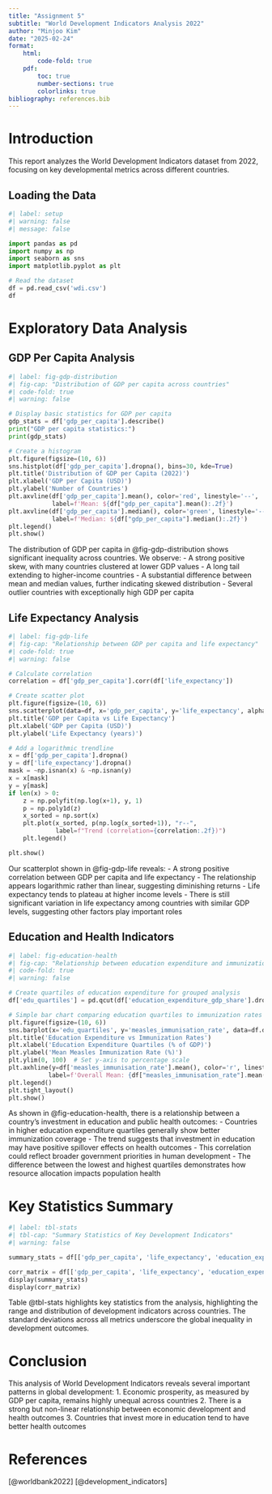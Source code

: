 ```yaml
---
title: "Assignment 5"
subtitle: "World Development Indicators Analysis 2022"
author: "Minjoo Kim"
date: "2025-02-24"
format:
    html:
        code-fold: true
    pdf:
        toc: true
        number-sections: true
        colorlinks: true
bibliography: references.bib
---
```


# Introduction
This report analyzes the World Development Indicators dataset from 2022, focusing on key developmental metrics across different countries.

## Loading the Data
```python
#| label: setup
#| warning: false
#| message: false

import pandas as pd
import numpy as np
import seaborn as sns
import matplotlib.pyplot as plt

# Read the dataset
df = pd.read_csv('wdi.csv')
df
```

# Exploratory Data Analysis

## GDP Per Capita Analysis
```python
#| label: fig-gdp-distribution
#| fig-cap: "Distribution of GDP per capita across countries"
#| code-fold: true
#| warning: false

# Display basic statistics for GDP per capita
gdp_stats = df['gdp_per_capita'].describe()
print("GDP per capita statistics:")
print(gdp_stats)

# Create a histogram
plt.figure(figsize=(10, 6))
sns.histplot(df['gdp_per_capita'].dropna(), bins=30, kde=True)
plt.title('Distribution of GDP per Capita (2022)')
plt.xlabel('GDP per Capita (USD)')
plt.ylabel('Number of Countries')
plt.axvline(df['gdp_per_capita'].mean(), color='red', linestyle='--', 
            label=f'Mean: ${df["gdp_per_capita"].mean():.2f}')
plt.axvline(df['gdp_per_capita'].median(), color='green', linestyle='--', 
            label=f'Median: ${df["gdp_per_capita"].median():.2f}')
plt.legend()
plt.show()
```

The distribution of GDP per capita in @fig-gdp-distribution shows significant inequality across countries. We observe:
- A strong positive skew, with many countries clustered at lower GDP values
- A long tail extending to higher-income countries
- A substantial difference between mean and median values, further indicating skewed distribution
- Several outlier countries with exceptionally high GDP per capita

## Life Expectancy Analysis
```python
#| label: fig-gdp-life
#| fig-cap: "Relationship between GDP per capita and life expectancy"
#| code-fold: true
#| warning: false

# Calculate correlation
correlation = df['gdp_per_capita'].corr(df['life_expectancy'])

# Create scatter plot
plt.figure(figsize=(10, 6))
sns.scatterplot(data=df, x='gdp_per_capita', y='life_expectancy', alpha=0.7)
plt.title('GDP per Capita vs Life Expectancy')
plt.xlabel('GDP per Capita (USD)')
plt.ylabel('Life Expectancy (years)')

# Add a logarithmic trendline
x = df['gdp_per_capita'].dropna()
y = df['life_expectancy'].dropna()
mask = ~np.isnan(x) & ~np.isnan(y)
x = x[mask]
y = y[mask]
if len(x) > 0:
    z = np.polyfit(np.log(x+1), y, 1)
    p = np.poly1d(z)
    x_sorted = np.sort(x)
    plt.plot(x_sorted, p(np.log(x_sorted+1)), "r--", 
             label=f"Trend (correlation={correlation:.2f})")
    plt.legend()

plt.show()
```

Our scatterplot shown in @fig-gdp-life reveals:
- A strong positive correlation between GDP per capita and life expectancy
- The relationship appears logarithmic rather than linear, suggesting diminishing returns
- Life expectancy tends to plateau at higher income levels
- There is still significant variation in life expectancy among countries with similar GDP levels, suggesting other factors play important roles

## Education and Health Indicators
```python
#| label: fig-education-health
#| fig-cap: "Relationship between education expenditure and immunization rates"
#| code-fold: true
#| warning: false

# Create quartiles of education expenditure for grouped analysis
df['edu_quartiles'] = pd.qcut(df['education_expenditure_gdp_share'].dropna(), 4, labels=['Q1 (Lowest)', 'Q2', 'Q3', 'Q4 (Highest)'])

# Simple bar chart comparing education quartiles to immunization rates
plt.figure(figsize=(10, 6))
sns.barplot(x='edu_quartiles', y='measles_immunisation_rate', data=df.dropna(subset=['edu_quartiles', 'measles_immunisation_rate']))
plt.title('Education Expenditure vs Immunization Rates')
plt.xlabel('Education Expenditure Quartiles (% of GDP)')
plt.ylabel('Mean Measles Immunization Rate (%)')
plt.ylim(0, 100)  # Set y-axis to percentage scale
plt.axhline(y=df['measles_immunisation_rate'].mean(), color='r', linestyle='--', 
           label=f'Overall Mean: {df["measles_immunisation_rate"].mean():.1f}%')
plt.legend()
plt.tight_layout()
plt.show()
```

As shown in @fig-education-health, there is a relationship between a country's investment in education and public health outcomes:
- Countries in higher education expenditure quartiles generally show better immunization coverage
- The trend suggests that investment in education may have positive spillover effects on health outcomes
- This correlation could reflect broader government priorities in human development
- The difference between the lowest and highest quartiles demonstrates how resource allocation impacts population health


# Key Statistics Summary
```python
#| label: tbl-stats
#| tbl-cap: "Summary Statistics of Key Development Indicators"
#| warning: false

summary_stats = df[['gdp_per_capita', 'life_expectancy', 'education_expenditure_gdp_share', 'measles_immunisation_rate']].describe()

corr_matrix = df[['gdp_per_capita', 'life_expectancy', 'education_expenditure_gdp_share', 'measles_immunisation_rate']].corr().round(2)
display(summary_stats)
display(corr_matrix)
```

Table @tbl-stats highlights key statistics from the analysis, highlighting the range and distribution of development indicators across countries. The standard deviations across all metrics underscore the global inequality in development outcomes.

# Conclusion
This analysis of World Development Indicators reveals several important patterns in global development:
1. Economic prosperity, as measured by GDP per capita, remains highly unequal across countries
2. There is a strong but non-linear relationship between economic development and health outcomes
3. Countries that invest more in education tend to have better health outcomes

# References
[@worldbank2022]
[@development_indicators]